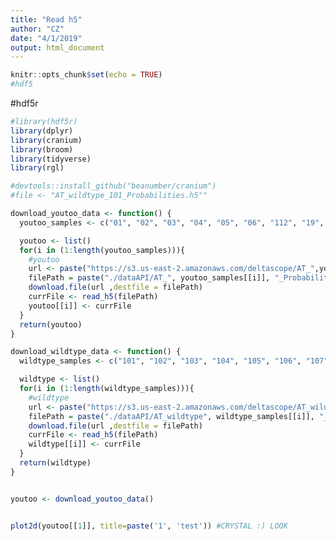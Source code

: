 ```yaml
---
title: "Read h5"
author: "CZ"
date: "4/1/2019"
output: html_document
---
```


```r
knitr::opts_chunk$set(echo = TRUE)
#hdf5
```


#hdf5r
```r
#library(hdf5r)
library(dplyr)
library(cranium)
library(broom)
library(tidyverse)
library(rgl)

#devtools::install_github("beanumber/cranium")
#file <- "AT_wildtype_101_Probabilities.h5""

download_youtoo_data <- function() {
  youtoo_samples <- c("01", "02", "03", "04", "05", "06", "112", "19", "21", "24")

  youtoo <- list()
  for(i in (1:length(youtoo_samples))){
    #youtoo
    url <- paste("https://s3.us-east-2.amazonaws.com/deltascope/AT_",youtoo_samples[[i]],"_Probabilities.h5", sep="")
    filePath = paste("./dataAPI/AT_", youtoo_samples[[i]], "_Probabilites.h5", sep="")
    download.file(url ,destfile = filePath)
    currFile <- read_h5(filePath)
    youtoo[[i]] <- currFile
  }
  return(youtoo)
}

download_wildtype_data <- function() {
  wildtype_samples <- c("101", "102", "103", "104", "105", "106", "107", "108", "109", "110")

  wildtype <- list()
  for(i in (1:length(wildtype_samples))){
    #wildtype
    url <- paste("https://s3.us-east-2.amazonaws.com/deltascope/AT_wildtype_",wildtype_samples[[i]],"_Probabilities.h5", sep="")
    filePath = paste("./dataAPI/AT_wildtype", wildtype_samples[[i]], "_Probabilites.h5", sep="")
    download.file(url ,destfile = filePath)
    currFile <- read_h5(filePath)
    wildtype[[i]] <- currFile
  }
  return(wildtype)
}


youtoo <- download_youtoo_data()


plot2d(youtoo[[1]], title=paste('1', 'test')) #CRYSTAL :) LOOK





```


